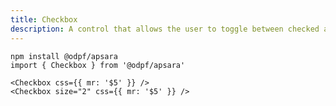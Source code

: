 ```yaml
---
title: Checkbox
description: A control that allows the user to toggle between checked and not checked.
---
```


<Preview>
  <Flex
    css={{
      flexDirection: "column",
      alignItems: "center",
      gap: "$3",
    }}
  >
   <Checkbox css={{ mr: '$5' }} />
   <Checkbox size="2" css={{ mr: '$5' }} />
  </Flex>
</Preview>


```tsx outline=true
npm install @odpf/apsara
import { Checkbox } from '@odpf/apsara'

<Checkbox css={{ mr: '$5' }} />
<Checkbox size="2" css={{ mr: '$5' }} />
```

